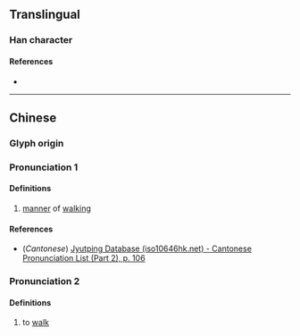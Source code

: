 {{character info}}
==Translingual==

===Han character===
{{Han char|rn=60|rad=彳|as=18|sn=21|four=|canj=HOBUG|ids=⿰彳瞿}}

====References====
* {{Han ref|kx=0372.210|dkj=10289|dj=0699.390|hdz=20851.190|uh=5FC2|ud=24514}}

----

==Chinese==
{{zh-forms}}

===Glyph origin===
{{Han etym}}

===Pronunciation 1===
{{zh-pron
|m=qú
|c=keoi4
|mc=y
|oc=y
|ma=
|cat=n
}}

====Definitions====
{{zh-hanzi}}

# {{lb|zh|archaic}} [[manner]] of [[walk]]ing

====References====
* (''Cantonese'') [http://www.iso10646hk.net/jp/document/download.jsp Jyutping Database (iso10646hk.net) - Cantonese Pronunciation List (Part 2), p. 106]

===Pronunciation 2===
{{zh-pron
|m=jù
|ma=
|cat=v
}}

====Definitions====
{{zh-hanzi}}

# to [[walk]]
